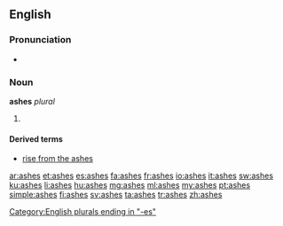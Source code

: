 {{also|Ashes}}
==English==

===Pronunciation===
* {{audio|en-us-ashes.ogg|Audio (US)}}

===Noun===
'''ashes'''  ''plural''

# {{plural of|[[ash]]}}

====Derived terms====
* [[rise from the ashes]]

[[Category:English plurals ending in "-es"]]

[[ar:ashes]]
[[et:ashes]]
[[es:ashes]]
[[fa:ashes]]
[[fr:ashes]]
[[io:ashes]]
[[it:ashes]]
[[sw:ashes]]
[[ku:ashes]]
[[li:ashes]]
[[hu:ashes]]
[[mg:ashes]]
[[ml:ashes]]
[[my:ashes]]
[[pt:ashes]]
[[simple:ashes]]
[[fi:ashes]]
[[sv:ashes]]
[[ta:ashes]]
[[tr:ashes]]
[[zh:ashes]]